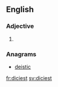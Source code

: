 ==English==

===Adjective===
{{head|en|adjective superlative form}}

# {{en-superlative of|dicey}}

===Anagrams===
* [[deistic#English|deistic]]

[[fr:diciest]]
[[sv:diciest]]